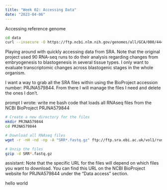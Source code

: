 ```yaml
---
title: "Week 02: Accessing Data"
date: "2023-04-06"
---
```


Accessing reference genome
```bash
cd data
curl --insecure -O https://ftp.ncbi.nlm.nih.gov/genomes/all/GCA/000/444/245/GCA_000444245.1_356a-chromosome-assembly/GCA_000444245.1_356a-chromosome-assembly_genomic.fna.gz
```

Playing around with quickly accessing data from SRA. Note that the original project used 90 RNA-seq runs to do their analysis regarding changes from embryogenesis to blastogenesis in several tissue types. I only want to evaluate transcriptomic changes across blastogenic stages in the whole organism.

I want a way to grab all the SRA files within using the BioProject accession number: PRJNA579844. From there I will manage the files I need and delete the ones I don't.


prompt I wrote: write me bash code that loads all RNAseq files from the NCBI BioProject PRJNA579844

```bash
# Create a new directory for the files
mkdir PRJNA579844
cd PRJNA579844

# Download all RNAseq files
wget -r -nH -nd -np -A "SRR*.fastq.gz" ftp://ftp.sra.ebi.ac.uk/vol1/run/ERR315/ERR3159124/

# Unzip the files
gzip -d SRR*.fastq.gz
```

assistant: Note that the specific URL for the files will depend on which files you want to download. You can find this URL on the NCBI BioProject website for PRJNA579844 under the "Data access" section.


hello world